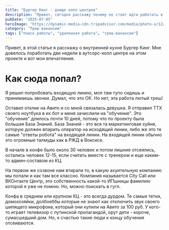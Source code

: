 ```yaml
---
title: "Бургер Кинг - днище колл центров"
description: "Привет, сегодня расскажу почему не стоит идти работать в Бургер Кинг"
pubDate: "2025-07-05"
heroImage: "https://dynamic-media-cdn.tripadvisor.com/media/photo-o/12/f9/5a/93/caption.jpg?w=900&h=500&s=1"
category: "Треш вакансии"
tags: ["поиск работы", "удаленная работа", "треш-вакансии"]
---
```


Привет, в этой статье я расскажу о внутренней кухне Бургер Кинг. Мне довелось поработать две недели в аутсорс-колл центре на этом проекте и вот мои впечатления.

# Как сюда попал?

Я решил попробовать входящую линию, мол там тупо сидишь и принимаешь звонки. Думал, что это ОК. Но нет, эта работа лютый треш!

Оставил отклик на Авито и со мной связалась девушка. Я отправил ТТХ своего ноутбука в их бот и меня зачислили на "обучение".
Это "обучение" длилось почти 10 дней, потому что по проекту была большая База Знаний. База Знаний - это вся та маркетинговая хуйня, которую должен впарить оператор на исходящей линии,
либо же это те самые "ответы робота" на входящей линии. На входящей линии обычно это огромные талмуды как в РЖД в Воксисе.

В начале в конфе было около 30 человек и потом лишние отсеялись, остались человек 12-15, если считать вместе с тренером и еще каким-то админ-составом из КЦ.

На первом же созвоне нам втирали то, в какую ахуительную компанию мы попали и как там все классно. Компания называется City Call или ВКОнтакте Центр, это собственность какой-то ИПшницы фамилию которой я уже не помню.
Но, можно поискать в гугл.

Конфа в среднем или крупном КЦ - это всегда дурдом. Те самые тетки, домохозяйки, долбоеббы которые не знают как отключить звук своего шипящего микрофона, который они купили на Авито за 100 руб.
У кого-то играет телевизор с путинской пропагандой, орут дети - короче, сумасшедший дом. Но, к счастью такие люди к концу обучения отсеиваются.
